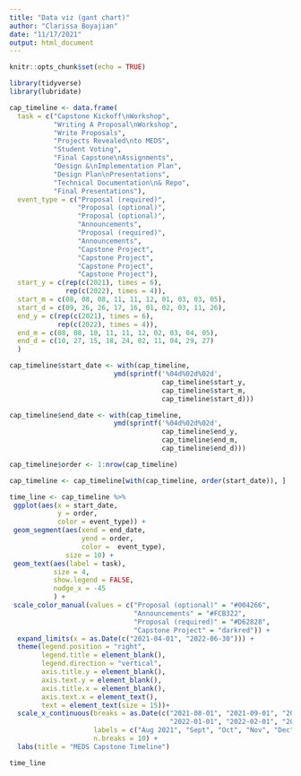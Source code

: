 ```yaml
---
title: "Data viz (gant chart)"
author: "Clarissa Boyajian"
date: "11/17/2021"
output: html_document
---
```


```r
knitr::opts_chunk$set(echo = TRUE)
```

```r
library(tidyverse)
library(lubridate)
```


```r
cap_timeline <- data.frame(
  task = c("Capstone Kickoff\nWorkshop", 
           "Writing A Proposal\nWorkshop", 
           "Write Proposals", 
           "Projects Revealed\nto MEDS", 
           "Student Voting", 
           "Final Capstone\nAssignments",
           "Design &\nImplementation Plan",
           "Design Plan\nPresentations",
           "Technical Documentation\n& Repo",
           "Final Presentations"),
  event_type = c("Proposal (required)", 
                 "Proposal (optional)",
                 "Proposal (optional)",
                 "Announcements", 
                 "Proposal (required)", 
                 "Announcements", 
                 "Capstone Project",
                 "Capstone Project",
                 "Capstone Project",
                 "Capstone Project"),
  start_y = c(rep(c(2021), times = 6), 
              rep(c(2022), times = 4)),
  start_m = c(08, 08, 08, 11, 11, 12, 01, 03, 03, 05),
  start_d = c(09, 26, 26, 17, 16, 01, 02, 03, 11, 26),
  end_y = c(rep(c(2021), times = 6), 
            rep(c(2022), times = 4)),
  end_m = c(08, 08, 10, 11, 11, 12, 02, 03, 04, 05),
  end_d = c(10, 27, 15, 18, 24, 02, 11, 04, 29, 27)
  )

cap_timeline$start_date <- with(cap_timeline, 
                          ymd(sprintf('%04d%02d%02d', 
                                      cap_timeline$start_y, 
                                      cap_timeline$start_m, 
                                      cap_timeline$start_d)))

cap_timeline$end_date <- with(cap_timeline, 
                          ymd(sprintf('%04d%02d%02d', 
                                      cap_timeline$end_y, 
                                      cap_timeline$end_m, 
                                      cap_timeline$end_d)))

cap_timeline$order <- 1:nrow(cap_timeline)

cap_timeline <- cap_timeline[with(cap_timeline, order(start_date)), ]
```



```r
time_line <- cap_timeline %>% 
 ggplot(aes(x = start_date, 
            y = order, 
            color = event_type)) +
 geom_segment(aes(xend = end_date, 
                  yend = order, 
                  color =  event_type), 
              size = 10) +
 geom_text(aes(label = task), 
           size = 4, 
           show.legend = FALSE, 
           nudge_x = -45
           ) +
 scale_color_manual(values = c("Proposal (optional)" = "#004266", 
                               "Announcements" = "#FCB322", 
                               "Proposal (required)" = "#D62828",
                               "Capstone Project" = "darkred")) + 
  expand_limits(x = as.Date(c("2021-04-01", "2022-06-30"))) +
  theme(legend.position = "right",
        legend.title = element_blank(),
        legend.direction = "vertical",
        axis.title.y = element_blank(),
        axis.text.y = element_blank(),
        axis.title.x = element_blank(),
        axis.text.x = element_text(),
        text = element_text(size = 15))+
  scale_x_continuous(breaks = as.Date(c("2021-08-01", "2021-09-01", "2021-10-01", "2021-11-01", "2021-12-01", 
                                        "2022-01-01", "2022-02-01", "2022-03-01", "2022-04-01", "2022-05-01")),
                     labels = c("Aug 2021", "Sept", "Oct", "Nov", "Dec", "Jan 2022", "Feb", "March", "April", "May"),
                     n.breaks = 10) +
  labs(title = "MEDS Capstone Timeline")

time_line
```

